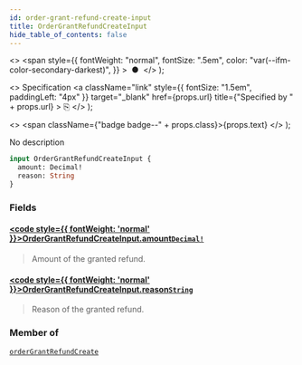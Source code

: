 ```yaml
---
id: order-grant-refund-create-input
title: OrderGrantRefundCreateInput
hide_table_of_contents: false
---
```


  <>
    <span
      style={{
        fontWeight: "normal",
        fontSize: ".5em",
        color: "var(--ifm-color-secondary-darkest)",
      }}
    >
      &nbsp;●&nbsp;
    </span>
  </>
);

  <>
    Specification
    <a
      className="link"
      style={{ fontSize: "1.5em", paddingLeft: "4px" }}
      target="\_blank"
      href={props.url}
      title={"Specified by " + props.url}
    >
      ⎘
    </a>
  </>
);

  <>
    <span className={"badge badge--" + props.class}>{props.text}</span>
  </>
);

No description

```graphql
input OrderGrantRefundCreateInput {
  amount: Decimal!
  reason: String
}
```

### Fields

#### [<code style={{ fontWeight: 'normal' }}>OrderGrantRefundCreateInput.<b>amount</b></code>](#)<Bullet />[`Decimal!`](../../../api-reference/miscellaneous/scalars/decimal) <Badge class="secondary" text="non-null"/> <Badge class="secondary" text="scalar"/> <Badge class="secondary" text="miscellaneous"/>

> Amount of the granted refund.

#### [<code style={{ fontWeight: 'normal' }}>OrderGrantRefundCreateInput.<b>reason</b></code>](#)<Bullet />[`String`](../../../api-reference/miscellaneous/scalars/string) <Badge class="secondary" text="scalar"/> <Badge class="secondary" text="miscellaneous"/>

> Reason of the granted refund.

### Member of

[`orderGrantRefundCreate`](../../../api-reference/orders/mutations/order-grant-refund-create) <Badge class="secondary" text="mutation"/>
